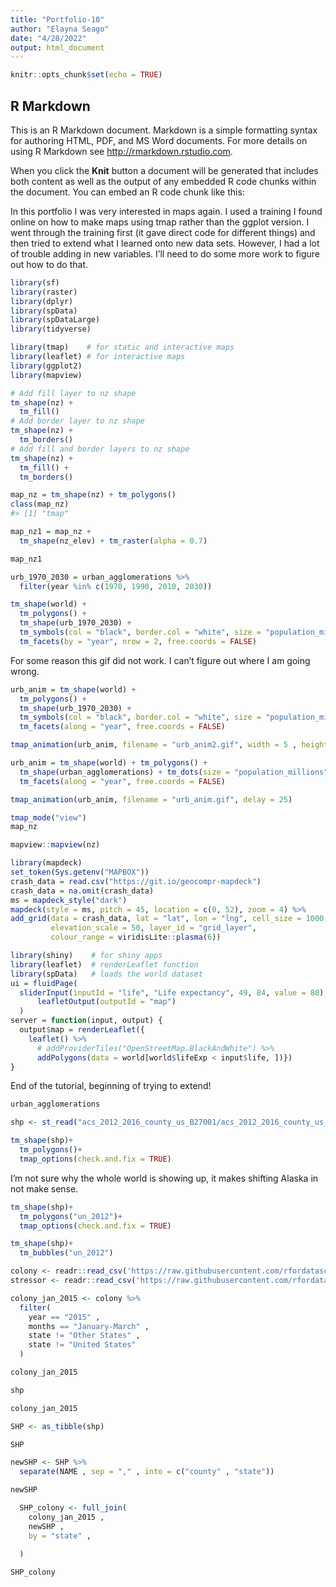 ```yaml
---
title: "Portfolio-10"
author: "Elayna Seago"
date: "4/28/2022"
output: html_document
---
```


```r
knitr::opts_chunk$set(echo = TRUE)
```

## R Markdown

This is an R Markdown document. Markdown is a simple formatting syntax for authoring HTML, PDF, and MS Word documents. For more details on using R Markdown see <http://rmarkdown.rstudio.com>.

When you click the **Knit** button a document will be generated that includes both content as well as the output of any embedded R code chunks within the document. You can embed an R code chunk like this:


In this portfolio I was very interested in maps again. I used a training I found online on how to make maps using tmap rather than the ggplot version. I went through the training first (it gave direct code for different things) and then tried to extend what I learned onto new data sets. However, I had a lot of trouble adding in new variables. I'll need to do some more work to figure out how to do that.

```r
library(sf)
library(raster)
library(dplyr)
library(spData)
library(spDataLarge)
library(tidyverse)
```


```r
library(tmap)    # for static and interactive maps
library(leaflet) # for interactive maps
library(ggplot2) 
library(mapview)
```


```r
# Add fill layer to nz shape
tm_shape(nz) +
  tm_fill() 
# Add border layer to nz shape
tm_shape(nz) +
  tm_borders() 
# Add fill and border layers to nz shape
tm_shape(nz) +
  tm_fill() +
  tm_borders() 
```


```r
map_nz = tm_shape(nz) + tm_polygons()
class(map_nz)
#> [1] "tmap"
```


```r
map_nz1 = map_nz +
  tm_shape(nz_elev) + tm_raster(alpha = 0.7)

map_nz1
```


```r
urb_1970_2030 = urban_agglomerations %>% 
  filter(year %in% c(1970, 1990, 2010, 2030))

tm_shape(world) +
  tm_polygons() +
  tm_shape(urb_1970_2030) +
  tm_symbols(col = "black", border.col = "white", size = "population_millions") +
  tm_facets(by = "year", nrow = 2, free.coords = FALSE)
```

For some reason this gif did not work. I can't figure out where I am going wrong.

```r

urb_anim = tm_shape(world) +
  tm_polygons() +
  tm_shape(urb_1970_2030) +
  tm_symbols(col = "black", border.col = "white", size = "population_millions") +
  tm_facets(along = "year", free.coords = FALSE)

tmap_animation(urb_anim, filename = "urb_anim2.gif", width = 5 , height = 5 , delay = 25)
```


```r
urb_anim = tm_shape(world) + tm_polygons() + 
  tm_shape(urban_agglomerations) + tm_dots(size = "population_millions") +
  tm_facets(along = "year", free.coords = FALSE)

tmap_animation(urb_anim, filename = "urb_anim.gif", delay = 25)
```





```r
tmap_mode("view")
map_nz
```


```r
mapview::mapview(nz)
```





```r
library(mapdeck)
set_token(Sys.getenv("MAPBOX"))
crash_data = read.csv("https://git.io/geocompr-mapdeck")
crash_data = na.omit(crash_data)
ms = mapdeck_style("dark")
mapdeck(style = ms, pitch = 45, location = c(0, 52), zoom = 4) %>%
add_grid(data = crash_data, lat = "lat", lon = "lng", cell_size = 1000,
         elevation_scale = 50, layer_id = "grid_layer",
         colour_range = viridisLite::plasma(6))
```


```r
library(shiny)    # for shiny apps
library(leaflet)  # renderLeaflet function
library(spData)   # loads the world dataset 
ui = fluidPage(
  sliderInput(inputId = "life", "Life expectancy", 49, 84, value = 80),
      leafletOutput(outputId = "map")
  )
server = function(input, output) {
  output$map = renderLeaflet({
    leaflet() %>% 
      # addProviderTiles("OpenStreetMap.BlackAndWhite") %>%
      addPolygons(data = world[world$lifeExp < input$life, ])})
}

```


End of the tutorial, beginning of trying to extend!


```r
urban_agglomerations
```




```r
shp <- st_read("acs_2012_2016_county_us_B27001/acs_2012_2016_county_us_B27001.shp")
```


```r
tm_shape(shp)+
  tm_polygons()+
  tmap_options(check.and.fix = TRUE)
```
I'm not sure why the whole world is showing up, it makes shifting Alaska in not make sense.
```r
tm_shape(shp)+
  tm_polygons("un_2012")+
  tmap_options(check.and.fix = TRUE)
```

```r
tm_shape(shp)+
  tm_bubbles("un_2012")
```



```r
colony <- readr::read_csv('https://raw.githubusercontent.com/rfordatascience/tidytuesday/master/data/2022/2022-01-11/colony.csv')
stressor <- readr::read_csv('https://raw.githubusercontent.com/rfordatascience/tidytuesday/master/data/2022/2022-01-11/stressor.csv')
```

```r
colony_jan_2015 <- colony %>% 
  filter(
    year == "2015" ,
    months == "January-March" ,
    state != "Other States" ,
    state != "United States"
  )

colony_jan_2015
```





```r
shp

```

```r
colony_jan_2015
```



```r
SHP <- as_tibble(shp)
```

```r
SHP
```


```r

newSHP <- SHP %>% 
  separate(NAME , sep = "," , into = c("county" , "state"))

newSHP
```




```r
  SHP_colony <- full_join(
    colony_jan_2015 ,
    newSHP ,
    by = "state" ,
    
  )
```


```r
SHP_colony
```

```r

```



